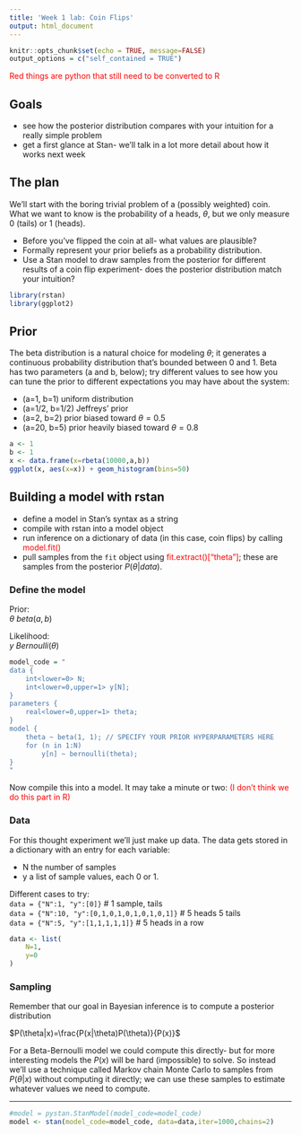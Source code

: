 ```yaml
---
title: 'Week 1 lab: Coin Flips'
output: html_document
---
```


```r
knitr::opts_chunk$set(echo = TRUE, message=FALSE)
output_options = c("self_contained = TRUE")
```

<span style="color:red">Red things are python that still need to be converted to R</span>

## Goals

* see how the posterior distribution compares with your intuition for a really simple problem  
* get a first glance at Stan- we'll talk in a lot more detail about how it works next week

## The plan
We'll start with the boring trivial problem of a (possibly weighted) coin. What we want to know is the probability of a heads, $\theta$, but we only measure 0 (tails) or 1 (heads). 

* Before you've flipped the coin at all- what values are plausible?  
* Formally represent your prior beliefs as a probability distribution.  
* Use a Stan model to draw samples from the posterior for different results of a coin flip experiment- does the posterior distribution match your intuition?

```r
library(rstan)
library(ggplot2)
```

## Prior

The beta distribution is a natural choice for modeling $\theta$; it generates a continuous probability distribution that's bounded between 0 and 1. Beta has two parameters (a and b, below); try different values to see how you can tune the prior to different expectations you may have about the system:

* (a=1, b=1) uniform distribution  
* (a=1/2, b=1/2) Jeffreys' prior  
* (a=2, b=2) prior biased toward $\theta=0.5$  
* (a=20, b=5) prior heavily biased toward $\theta=0.8$

```r
a <- 1
b <- 1
x <- data.frame(x=rbeta(10000,a,b))
ggplot(x, aes(x=x)) + geom_histogram(bins=50)
```

## Building a model with rstan

* define a model in Stan's syntax as a string  
* compile with rstan into a model object  
* run inference on a dictionary of data (in this case, coin flips) by calling <span style="color:red">model.fit()</span>  
* pull samples from the `fit` object using <span style="color:red">fit.extract()["theta"]</span>; these are samples from the posterior $P(\theta|data)$.

### Define the model

Prior:  
$\theta~beta(a,b)$  

Likelihood:  
$y~Bernoulli(\theta)$

```r
model_code = "
data {
    int<lower=0> N;
    int<lower=0,upper=1> y[N];
}
parameters {
    real<lower=0,upper=1> theta;
}
model {
    theta ~ beta(1, 1); // SPECIFY YOUR PRIOR HYPERPARAMETERS HERE
    for (n in 1:N)
        y[n] ~ bernoulli(theta);
}
"
```

Now compile this into a model. It may take a minute or two: <span style="color:red">(I don't think we do this part in R)</span>

### Data

For this thought experiment we'll just make up data. The data gets stored in a dictionary with an entry for each variable:

* N the number of samples  
* y a list of sample values, each 0 or 1.

Different cases to try:  
```data = {"N":1, "y":[0]}``` # 1 sample, tails  
```data = {"N":10, "y":[0,1,0,1,0,1,0,1,0,1]}``` # 5 heads 5 tails  
```data = {"N":5, "y":[1,1,1,1,1]}``` # 5 heads in a row  


```r
data <- list(
    N=1,
    y=0
)
```

### Sampling

Remember that our goal in Bayesian inference is to compute a posterior distribution

$P(\theta|x)=\frac{P(x|\theta)P(\theta)}{P(x)}$

For a Beta-Bernoulli model we could compute this directly- but for more interesting models the $P(x)$ will be hard (impossible) to solve. So instead we'll use a technique called Markov chain Monte Carlo to samples from $P(\theta|x)$ without computing it directly; we can use these samples to estimate whatever values we need to compute.




***

```r
#model = pystan.StanModel(model_code=model_code)
model <- stan(model_code=model_code, data=data,iter=1000,chains=2)
```

